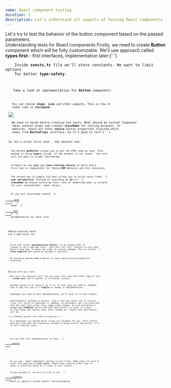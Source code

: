 ```yaml
---
name: React component testing
duration: 5
description: Let's understand all aspects of testing React components in isolation. We'll write basic tests for edge cases and basic usage.
---
```


<Prelude>
  <M>
    Let's try to test the behavior of the button component based on the passed
    parameters.
  </M>
</Prelude>

<Section>
  <XL>Understanding tests for React components</XL>
  <M>
    Firstly, we need to create <B>Button</B> component which will be fully
    customizable. We'll use approach called <B>types first</B> - first
    interfaces, implementation later:{' '}
  </M>
  <Code
    mode="dynamic"
    lang="ts"
    src='https://raw.githubusercontent.com/polubis/Snippets/main/defs.ts'
    linesCount={31}
    description='We mixed native button properties with ours'
  />
  <M>
    Inside <B>consts.ts</B> file we'll store constants. We want to limit options
    for better <B>type-safety</B>.
  </M>
  <Code
    mode="dynamic"
    lang="ts"
    src='https://raw.githubusercontent.com/polubis/Snippets/main/consts.ts'
    linesCount={6}
    description='You can choose value from 1 to 5, other are unsupported'
  />
  <M>
    Take a look at implementation for <B>Button</B> component:
  </M>
  <Code
    mode="dynamic"
    lang="tsx"
    src='https://raw.githubusercontent.com/polubis/Snippets/main/button.tsx'
    linesCount={21}
    description='A lot of default properties'
  />
  <M>
    You can choose <B>shape</B>, <B>size</B> and other aspects. This is how it
    looks like in <B>storybook</B>:
  </M>
  <Img src='https://raw.githubusercontent.com/polubis/Snippets/main/buttons.jpg' />
  <M>
    We need to think before creating the tests. What should be tested? Component
    takes several props and creates <B>className</B> for styling purposes. In
    addition, there are other <B>native</B> button properties injected which
    comes from <B>ButtonProps</B> interface. So it's good to test:{' '}
  </M>
  <List items='Class names creation,Option to pass other properties,Option to pass any children' />
  <M>So let's write first test - the easiest one: </M>
  <Code
    mode="dynamic"
    lang="tsx"
    src='https://raw.githubusercontent.com/polubis/Snippets/main/button.test.tsx'
    linesCount={12}
    description='Render function used to simulate rendering and HTML nodes creation'
  />
  <M>
    The method <B>getByText</B> allows you to get the HTML node by text. This
    method is using <B>expect</B> inside. If the element is not found - the test
    will not pass (a slight shortening).
  </M>
  <M>
    In React we use <B>jest</B> and <B>react-testing-library</B> on daily basis.
    First one is responsible for faking <B>DOM</B> behavior and test execution.
  </M>
  <M>
    The second one is simple lib that allows you to write tests from{' '}
    <B>user perspective</B>. Instead of searching by <B>id</B> or{' '}
    <B>className</B> we should select by text, role or something what is visible
    for user (placeholder, input value).
  </M>
  <Hint hasBg>
    If you are interested check{' '}
    <A href='https://jestjs.io/docs/getting-started/' outside>
      jest
    </A>{' '}
    and{' '}
    <A
      href='https://testing-library.com/docs/react-testing-library/intro/'
      outside
    >
      RTL
    </A>{' '}
    documentation for more info.
  </Hint>
</Section>

<Section>
  <XL>Adding missing tests</XL>
  <M>Let's add tests for: </M>
  <List items='Class names creation,Option to pass other properties' />
  <Code
    mode="dynamic"
    lang="tsx"
    src='https://raw.githubusercontent.com/polubis/Snippets/main/button-more.test.tsx'
    linesCount={25}
  />
  <M>
    First test checks <B>implementation details</B>. If we change order of
    classes or we'll add new class - this test will fail. Failure in this case
    doesn't mean bug. It means the order of classes changed. This is called{' '}
    <B>false negative</B> and should be avoided if possible.
  </M>
  <M>
    In second we passed <B>role</B> property to check native button properties
    injection.
  </M>
</Section>

<Section>
  <XL>Dealing with ugly tests</XL>
  <M>
    How can I fix previous test? You can cover this case with other type of test
    - <B>visual test</B> (we'll explain it in another lesson).
  </M>
  <M>
    Another option is to leave it as it is. In this case you need to remember
    that it may fail and it's <B>fragile</B> to change in implementation.
  </M>
  <Hint hasBg>
    Sometimes you need to test implementation, we'll cover it in next lessons.
  </Hint>
  <M>
    Unfortunately, nothing is perfect. Such a test has value, but it carries
    risks. It's worth to highlight it somehow, so developers won't be surprised
    that the test fails after class names order change. In such situations I
    always add <B>[FRAGILE]</B> before the test description, so later it's easy
    to find these and replace them. After change our fragile test description
    will be:
  </M>
  <Code mode="static" lang="ts">{`it('[FRAGILE] assigns class names by properties')`}</Code>
  <Hint hasBg>
    As a developer you decide which suites are valuable for you. Tests should
    save you from bugs and regression instead of being perfect and pretty. It's
    is not a fashion revue.
  </Hint>
</Section>

<Example>
  <M>
    You can find full implementation on this{' '}
    <A
      outside
      href='https://github.com/polubis/Dream-stack-for-React-dev/tree/main/system/libs/figa-ui/src/lib/button/'
    >
      branch
    </A>
    .
  </M>
</Example>

<Summary>
  <M>
    As you saw - React components testing can be tricky. Some areas are hard to
    cover with qualitative <B>unit tests</B>. These areas requires other type of
    tests or practices which we'll cover in next lessons.
  </M>
  <M>
    If you enjoyed it, be sure to visit us on{' '}
    <A href='https://www.linkedin.com/in/adrian-po%C5%82ubi%C5%84ski-281ab2172/' outside>
      Linkedin
    </A>{' '}
    where we regularly upload content from programming.
  </M>
</Summary>
